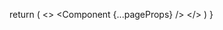
  return (
    <>
      <Script id="cookieyes" type="text/javascript" src="https://cdn-cookieyes.com/client_data/79720f07458d2632da54e2/script.js"></Script>
        <Script defer data-domain="flutter-explained.dev" src="https://plausible.io/js/script.js"></Script>
        <Head>
          <link
            rel="alternate"
          type="application/rss+xml"
          title="RSS"
          href="/feed.xml"
        />
        <link
          rel="preload"
          href="/fonts/Inter-roman.latin.var.woff2"
          as="font"
          type="font/woff2"
          crossOrigin="anonymous"
        />
      </Head>
      <SnackbarProvider maxSnack={3}  >
        <AuthProvider>
          <Component {...pageProps} />
        </AuthProvider>
      </SnackbarProvider>
    </>
  )
}
